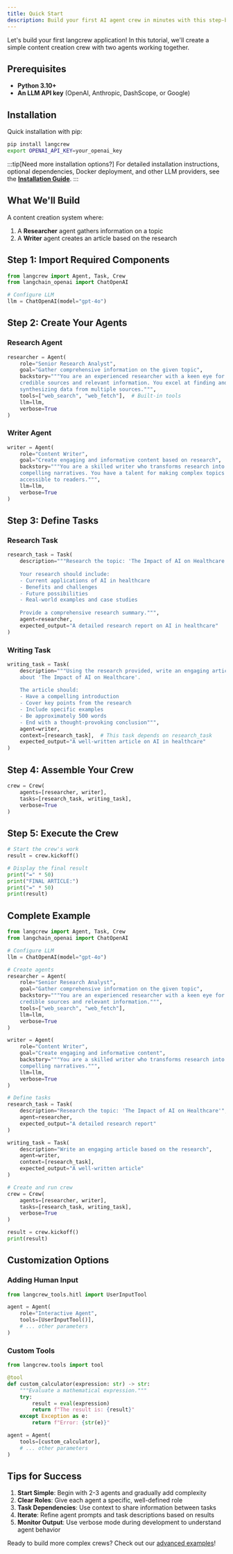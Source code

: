 ```yaml
---
title: Quick Start
description: Build your first AI agent crew in minutes with this step-by-step tutorial
---
```



Let's build your first langcrew application! In this tutorial, we'll create a simple content creation crew with two agents working together.

## Prerequisites

- **Python 3.10+**
- **An LLM API key** (OpenAI, Anthropic, DashScope, or Google)

## Installation

Quick installation with pip:

```bash
pip install langcrew
export OPENAI_API_KEY=your_openai_key
```

:::tip[Need more installation options?]
For detailed installation instructions, optional dependencies, Docker deployment, and other LLM providers, see the **[Installation Guide](/guides/installation)**.
:::

## What We'll Build

A content creation system where:

1. A **Researcher** agent gathers information on a topic
2. A **Writer** agent creates an article based on the research

## Step 1: Import Required Components

```python
from langcrew import Agent, Task, Crew
from langchain_openai import ChatOpenAI

# Configure LLM
llm = ChatOpenAI(model="gpt-4o")
```

## Step 2: Create Your Agents

### Research Agent

```python
researcher = Agent(
    role="Senior Research Analyst",
    goal="Gather comprehensive information on the given topic",
    backstory="""You are an experienced researcher with a keen eye for 
    credible sources and relevant information. You excel at finding and 
    synthesizing data from multiple sources.""",
    tools=["web_search", "web_fetch"],  # Built-in tools
    llm=llm,
    verbose=True
)
```

### Writer Agent

```python
writer = Agent(
    role="Content Writer",
    goal="Create engaging and informative content based on research",
    backstory="""You are a skilled writer who transforms research into 
    compelling narratives. You have a talent for making complex topics 
    accessible to readers.""",
    llm=llm,
    verbose=True
)
```

## Step 3: Define Tasks

### Research Task

```python
research_task = Task(
    description="""Research the topic: 'The Impact of AI on Healthcare'
    
    Your research should include:
    - Current applications of AI in healthcare
    - Benefits and challenges
    - Future possibilities
    - Real-world examples and case studies
    
    Provide a comprehensive research summary.""",
    agent=researcher,
    expected_output="A detailed research report on AI in healthcare"
)
```

### Writing Task

```python
writing_task = Task(
    description="""Using the research provided, write an engaging article 
    about 'The Impact of AI on Healthcare'.
    
    The article should:
    - Have a compelling introduction
    - Cover key points from the research
    - Include specific examples
    - Be approximately 500 words
    - End with a thought-provoking conclusion""",
    agent=writer,
    context=[research_task],  # This task depends on research_task
    expected_output="A well-written article on AI in healthcare"
)
```

## Step 4: Assemble Your Crew

```python
crew = Crew(
    agents=[researcher, writer],
    tasks=[research_task, writing_task],
    verbose=True
)
```

## Step 5: Execute the Crew

```python
# Start the crew's work
result = crew.kickoff()

# Display the final result
print("=" * 50)
print("FINAL ARTICLE:")
print("=" * 50)
print(result)
```

## Complete Example

```python
from langcrew import Agent, Task, Crew
from langchain_openai import ChatOpenAI

# Configure LLM
llm = ChatOpenAI(model="gpt-4o")

# Create agents
researcher = Agent(
    role="Senior Research Analyst",
    goal="Gather comprehensive information on the given topic",
    backstory="""You are an experienced researcher with a keen eye for 
    credible sources and relevant information.""",
    tools=["web_search", "web_fetch"],
    llm=llm,
    verbose=True
)

writer = Agent(
    role="Content Writer",
    goal="Create engaging and informative content",
    backstory="""You are a skilled writer who transforms research into 
    compelling narratives.""",
    llm=llm,
    verbose=True
)

# Define tasks
research_task = Task(
    description="Research the topic: 'The Impact of AI on Healthcare'",
    agent=researcher,
    expected_output="A detailed research report"
)

writing_task = Task(
    description="Write an engaging article based on the research",
    agent=writer,
    context=[research_task],
    expected_output="A well-written article"
)

# Create and run crew
crew = Crew(
    agents=[researcher, writer],
    tasks=[research_task, writing_task],
    verbose=True
)

result = crew.kickoff()
print(result)
```

## Customization Options

### Adding Human Input

```python
from langcrew_tools.hitl import UserInputTool

agent = Agent(
    role="Interactive Agent",
    tools=[UserInputTool()],
    # ... other parameters
)
```

### Custom Tools

```python
from langcrew.tools import tool

@tool
def custom_calculator(expression: str) -> str:
    """Evaluate a mathematical expression."""
    try:
        result = eval(expression)
        return f"The result is: {result}"
    except Exception as e:
        return f"Error: {str(e)}"

agent = Agent(
    tools=[custom_calculator],
    # ... other parameters
)
```

## Tips for Success

1. **Start Simple**: Begin with 2-3 agents and gradually add complexity
2. **Clear Roles**: Give each agent a specific, well-defined role
3. **Task Dependencies**: Use context to share information between tasks
4. **Iterate**: Refine agent prompts and task descriptions based on results
5. **Monitor Output**: Use verbose mode during development to understand agent behavior

Ready to build more complex crews? Check out our [advanced examples](https://github.com/01-ai/langcrew/tree/main/examples)!
